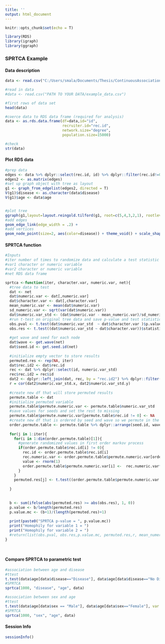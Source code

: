 ```yaml
---
title: ''
output: html_document
---
```


```r
knitr::opts_chunk$set(echo = T)

library(RDS)
library(igraph)
library(ggraph)
```

### SPRTCA Example 

#### Data description
```r
data <- read.csv("C:/Users/smala/Documents/Thesis/ContinuousAssociationRDS/example/example_data.csv")
```

```r
#read in data
#data <- read.csv("PATH TO YOUR DATA/example_data.csv")

#first rows of data set
head(data)

#coerce data to RDS data frame (required for analysis)
data <- as.rds.data.frame(df=data,id="id",
                          recruiter.id="rec.id",
                          network.size="degree",
                          population.size=15000)

#check 
str(data)
```


#### Plot RDS data 
```r
#prep data
edges <- data %>% dplyr::select(rec.id, id) %>% dplyr::filter(rec.id!=0)
edges2 <- as.matrix(edges)
#set up graph object with tree as layout
g1 <- graph_from_edgelist(edges2, directed = T)
V(g1)$disease <- as.character(data$disease)
V(g1)$age <- data$age


#plot tree
ggraph(g1,layout=layout.reingold.tilford(g1, root=c(5,4,3,2,1), rootlevel=c(8,1,15,8,1)) ) + 
#add edges
geom_edge_link(edge_width = .2) +
#add vertices
geom_node_point(size=2, aes(color=disease)) + theme_void() + scale_shape_manual(name = "disease",  values = c(22, 21))+ theme( plot.background = element_rect(fill="white"), legend.position = "top") + scale_color_manual(name="", values=c( "red", "black")) 
```

#### SPRTCA function
```r
#Inputs
#iter number of times to randomize data and calculate a test statistic
#var1 character or numeric variable
#var2 character or numeric variable
#net RDS data frame

sprtca <-function(iter, character.var, numeric.var, net){
  #tree data to test
  dat <- net
  dat$numeric.var <- dat[,numeric.var]
  dat$character.var <- dat[,character.var]
  mean_numeric.var <- mean(dat$numeric.var)
  sd_numeric.var <- sqrt(var(dat$numeric.var))
  dat$numeric.var_std <- (dat$numeric.var - mean_numeric.var)/sd_numeric.var
  #run t-test on original tree data and save p-value and test statistic
  obs.pval <- t.test(dat$numeric.var_std  ~ dat$character.var )$p.value
  obs.res <- t.test((dat$numeric.var_std ~ dat$character.var))$statistic
  
  #get wave and seed for each node
  dat$wave <- get.wave(net)
  dat$seed.id <- get.seed.id(net)
  
  #initialize empty vector to store results
  permuted.res <- rep(NA, iter)
  dat$rec.id2 <- dat$rec.id
  rec <- dat %>% dplyr::select(id, numeric.var_std)
  rec$rec.id2 = rec$id
  dat2 <- dplyr::left_join(dat, rec, by = "rec.id2") %>% dplyr::filter(is.na(numeric.var_std.y)==F)
  r = cor(dat2$numeric.var_std.x, dat2$numeric.var_std.y)
  
  #create new df that will store permuted results
  permute.table <- dat
  #initialize permuted variable
  permute.table$permute.numeric.var <- permute.table$numeric.var_std
  #save values for seeds and set the rest to missing
  permute.table$permute.numeric.var[permute.table$rec.id != 0] <- NA
  #create new df that is ordered by seed and wave so we permute in the correct order
  order.permute.table <- permute.table %>% dplyr::arrange(seed.id, wave)
  
  for(j in 1:iter){
    for(i in 1:dim(order.permute.table)[1]){
      #generate randomized values in first order markov process 
      if(order.permute.table$rec.id[i] != 0){
        rec.id <- order.permute.table$rec.id[i]
        rec.numeric.var <- order.permute.table$permute.numeric.var[order.permute.table$id == rec.id]
        value <- rnorm(1)
        order.permute.table$permute.numeric.var[i] <-  rec.numeric.var*r + value*sqrt(1-r^2)
      }
    }
    permuted.res[j] <- t.test((order.permute.table$permute.numeric.var ~ order.permute.table$character.var))$statistic
    
  }
  
  
  b <- sum(ifelse(abs(permuted.res) >= abs(obs.res), 1, 0))
  p.value <- b/length(permuted.res)
  p.value.mc <- (b+1)/(length(permuted.res)+1)
  
  print(paste0("SPRTCA p-value = ", p.value.mc))
  print("Homophily for variable 1 = ")
  print("Homophily for variable 2 = ")
  #return(list(obs.pval, obs.res,p.value.mc, permuted.res,r, mean_numeric.var, sd_numeric.var))
}




```


#### Compare SPRTCA to parametric test
```r

#association between age and disease
#ttest
t.test(data$age[data$disease=="Disease"], data$age[data$disease=="No Disease"], var.equal = T)
#SPRTCA
sprtca(1000, "disease", "age", data)

#association between sex and age
#ttest
t.test(data$age[data$sex == "Male"], data$age[data$sex=="Female"], var.equal = T)
#SPRTCA
sprtca(1000, "sex", "age", data)

```

#### Session Info
```r
sessionInfo()
```
